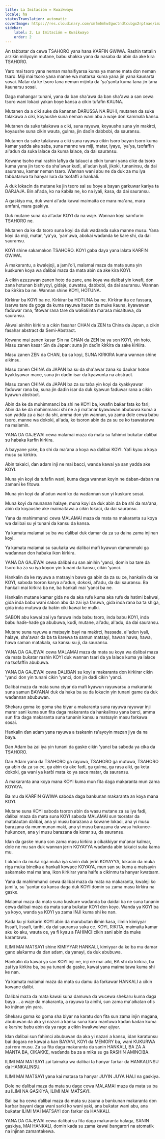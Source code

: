 ```yaml
---
title: La Imitación = Kwaikwayo
locale: ha
statusTranslation: automatic
coverImage: https://res.cloudinary.com/xmfm6mhw3gwctndtcubgx2rptnae/image/upload/v1740337243/small_cover_educacion_fundamental_a051170f1c.webp
sidebar:
    label: 2. La Imitación = Kwaikwayo
    order: 2
---
```

An tabbatar da cewa TSAHORO yana hana ƘARFIN GWIWA.  Rashin tattalin arzikin miliyoyin mutane, babu shakka yana da nasaba da abin da ake kira TSAHORO.

Yaro mai tsoro yana neman mahaifiyarsa kuma ya manne mata don neman tsaro. Miji mai tsoro yana manne wa matarsa kuma yana jin yana ƙaunarta sosai. Matar da ke tsoro tana neman mijinta da 'ya'yanta kuma tana jin tana ƙaunarsu sosai.

Daga mahangar tunani, yana da ban sha'awa da ban sha'awa a san cewa tsoro wani lokaci yakan ɓoye kansa a cikin tufafin ƘAUNA.

Mutanen da a ciki suke da ƙananan DARUSSA NA RUHI, mutanen da suke talakawa a ciki, koyaushe suna neman wani abu a waje don kammala kansu.

Mutanen da suke talakawa a ciki, suna rayuwa, koyaushe suna yin makirci, koyaushe suna cikin wauta, gulma, jin daɗin dabbobi, da sauransu.

Mutanen da suke talakawa a ciki suna rayuwa cikin tsoro bayan tsoro kuma kamar yadda aka saba, suna manne wa miji, matar, iyaye, 'ya'ya, tsofaffin al'adun da suka lalace da kuma lalace, da dai sauransu.

Kowane tsoho mai rashin lafiya da talauci a cikin tunani yana cike da tsoro kuma yana jin tsoro da sha'awar kuɗi, al'adun iyali, jikoki, tunaninsu, da dai sauransu, kamar neman tsaro. Wannan wani abu ne da duk za mu iya tabbatarwa ta hanyar lura da tsofaffi a hankali.

A duk lokacin da mutane ke jin tsoro sai su ɓoye a bayan garkuwar kariya ta DARJAJA. Bin al'ada, ko na ƙabila ne, ko na iyali, ƙasa, da dai sauransu.

A gaskiya ma, duk wani al'ada kawai maimaita ce mara ma'ana, mara amfani, mara gaskiya.

Duk mutane suna da al'adar KOYI da na waje. Wannan koyi samfurin TSAHORO ne.

Mutanen da ke da tsoro suna koyi da duk waɗanda suka manne musu. Yana koyi da miji, matar, 'ya'ya, 'yan'uwa, abokai waɗanda ke kare shi, da dai sauransu.

KOYI shine sakamakon TSAHORO. KOYI gaba daya yana lalata KARFIN GWIWA.

A makarantu, a kwalejoji, a jami'o'i, malamai maza da mata suna yin kuskuren koya wa ɗalibai maza da mata abin da ake kira KOYI.

A cikin azuzuwan zanen hoto da zane, ana koya wa ɗalibai yin kwafi, don zana hotunan bishiyoyi, gidaje, duwatsu, dabbobi, da dai sauransu. Wannan ba ƙirƙira ba ne. Wannan shine KOYI, HOTUNA.

Ƙirƙirar ba KOYI ba ne. Ƙirƙirar ba HOTUNA ba ne. Ƙirƙirar ita ce fassara, isarwa tare da goga da kuma rayuwa itacen da muke ƙauna, kyawawan faɗuwar rana, fitowar rana tare da waƙoƙinta marasa misaltuwa, da sauransu.

Akwai ainihin ƙirƙira a cikin fasahar CHAN da ZEN ta China da Japan, a cikin fasahar abstract da Semi-Abstract.

Kowane mai zanen kasar Sin na CHAN da ZEN ba ya son KOYI, yin hoto. Masu zanen kasar Sin da Japan: suna jin daɗin ƙirƙira da sake ƙirƙira.

Masu zanen ZEN da CHAN, ba sa koyi, SUNA KIRKIRA kuma wannan shine aikinsu.

Masu zanen CHINA da JAPAN ba su da sha'awar zana ko daukar hoton kyakkyawar mace, suna jin daɗin isar da kyawunta na abstract.

Masu zanen CHINA da JAPAN ba za su taɓa yin koyi da kyakkyawar faɗuwar rana ba, suna jin daɗin isar da duk kyawun faɗuwar rana a cikin kyawun abstract.

Abin da ke da muhimmanci ba shi ne KOYI ba, kwafin baƙar fata ko fari; Abin da ke da mahimmanci shi ne a ji ma'anar kyawawan abubuwa kuma a san yadda za a isar da shi, amma don yin wannan, ya zama dole cewa babu tsoro, manne wa dokoki, al'ada, ko tsoron abin da za su ce ko tsawatarwa na malamin.

YANA DA GAJEWAI cewa malamai maza da mata su fahimci buƙatar ɗalibai su haɓaka ƙarfin ƙirƙira.

A bayyane yake, ba shi da ma'ana a koya wa ɗalibai KOYI. Yafi kyau a koya musu su kirkiro.

Abin takaici, ɗan adam inji ne mai bacci, wanda kawai ya san yadda ake KOYI.

Muna yin koyi da tufafin wani, kuma daga wannan koyin ne daban-daban na zamani ke fitowa.

Muna yin koyi da al'adun wani ko da waɗannan sun yi kuskure sosai.

Muna koyi da munanan halaye, muna koyi da duk abin da ba shi da ma'ana, abin da koyaushe ake maimaitawa a cikin lokaci, da dai sauransu.

Yana da mahimmanci cewa MALAMAI maza da mata na makaranta su koya wa ɗalibai su yi tunani da kansu da kansa.

Ya kamata malamai su ba wa ɗalibai duk damar da za su daina zama injinan koyi.

Ya kamata malamai su sauƙaƙa wa ɗalibai mafi kyawun damammaki ga waɗannan don haɓaka ikon ƙirƙira.

YANA DA GAJEWAI cewa ɗalibai su san ainihin 'yanci, domin ba tare da tsoro ba za su iya koyon yin tunani da kansu, cikin 'yanci.

Hankalin da ke rayuwa a matsayin bawa ga abin da za su ce, hankalin da ke KOYI, saboda tsoron karya al'adun, dokoki, al'adu, da dai sauransu. Ba hankali mai ƙirƙira ba ne, ba hankali mai 'yanci ba ne.

Hankalin mutane kamar gida ne da aka rufe kuma aka rufe da hatimi bakwai, gida inda babu wani sabon abu da zai iya faruwa, gida inda rana ba ta shiga, gida inda mutuwa da baƙin ciki kawai ke mulki.

SABON abu kawai zai iya faruwa inda babu tsoro, inda babu KOYI, inda babu haɗe-haɗe ga abubuwa, kuɗi, mutane, al'adu, al'adu, da dai sauransu.

Mutane suna rayuwa a matsayin bayi na makirci, hassada, al'adun iyali, halaye, sha'awar da ba ta ƙarewa ta samun matsayi, hawan hawa, hawa, hawa saman matakala, sa kansu su ji, da sauransu.

YANA DA GAJEWAI cewa MALAMAI maza da mata su koya wa ɗalibai maza da mata buƙatar rashin KOYI duk wannan tsari da ya lalace kuma ya lalace na tsofaffin abubuwa.

YANA DA GAJEWAI cewa DALIBAN su koyi a makaranta don ƙirƙirar cikin 'yanci don yin tunani cikin 'yanci, don jin daɗi cikin 'yanci.

Dalibai maza da mata suna ciyar da mafi kyawun rayuwarsu a makaranta suna samun BAYANAI duk da haka ba su da lokacin yin tunani game da duk waɗannan abubuwan.

Shekaru goma ko goma sha biyar a makaranta suna rayuwa rayuwar inji marar sani kuma sun fita daga makaranta da hankalinsu yana barci, amma sun fita daga makaranta suna tunanin kansu a matsayin masu farkawa sosai.

Hankalin ɗan adam yana rayuwa a tsakanin ra'ayoyin mazan jiya da na baya.

Dan Adam ba zai iya yin tunani da gaske cikin 'yanci ba saboda ya cika da TSAHORO.

Dan Adam yana da TSAHORO ga rayuwa, TSAHORO ga mutuwa, TSAHORO ga abin da za su ce, ga abin da ake faɗi, ga gulma, ga rasa aiki, ga keta dokoki, ga wani ya karɓi mata ko ya sace matar, da sauransu.

A makaranta ana koya mana KOYI kuma mun fita daga makaranta mun zama KOYAYA.

Ba mu da ƘARFIN GWIWA saboda daga bankunan makaranta an koya mana KOYI.

Mutane suna KOYI saboda tsoron abin da wasu mutane za su iya faɗi, ɗalibai maza da mata suna KOYI saboda MALAMAI sun tsoratar da matalautan ɗalibai, ana yi musu barazana a kowane lokaci, ana yi musu barazana da mummunan maki, ana yi musu barazana da wasu hukunce-hukuncen, ana yi musu barazana da korar su, da sauransu.

Idan da gaske muna son zama masu ƙirƙira a cikakkiyar ma'anar kalmar, dole ne mu san duk wannan jerin KOYAYYA waɗanda abin takaici suka kama mu.

Lokacin da muka riga muka iya sanin duk jerin KOYAYYA, lokacin da muka riga muka bincika a hankali kowace KOYAYA, mun san su kuma a matsayin sakamako mai ma'ana, ikon ƙirƙirar yana haife a cikinmu ta hanyar kwatsam.

Yana da mahimmanci cewa ɗalibai maza da mata na makaranta, kwaleji ko jami'a, su 'yantar da kansu daga duk KOYI domin su zama masu ƙirƙira na gaske.

Malamai maza da mata suna kuskure waɗanda ba daidai ba ne suna tunanin cewa ɗalibai maza da mata suna buƙatar KOYI don koyo. Wanda ya KOYI ba ya koyo, wanda ya KOYI ya zama INJI kuma shi ke nan.

Kada ku yi ƙoƙarin KOYI abin da marubutan ilimin ƙasa, ilimin kimiyyar lissafi, lissafi, tarihi, da dai sauransu suka ce. KOYI, RIKITA, maimaita kamar aku ko aku, wauta ce, ya fi kyau a FAHIMCI cikin sani abin da muke karantawa.

ILIMI MAI MATSAYI shine KIMIYYAR HANKALI, kimiyyar da ke ba mu damar gano alaƙarmu da ɗan adam, da yanayi, da duk abubuwa.

Hankalin da kawai ya san KOYI inji ne, inji ne mai aiki, BA shi da ƙirƙira, ba zai iya ƙirƙira ba, ba ya tunani da gaske, kawai yana maimaitawa kuma shi ke nan.

Ya kamata malamai maza da mata su damu da farkawar HANKALI a cikin kowane ɗalibi.

Dalibai maza da mata kawai suna damuwa da wucewa shekaru kuma daga baya ... a waje da makaranta, a rayuwa ta ainihi, sun zama ma'aikatan ofis ko injinan yin yara.

Shekaru goma ko goma sha biyar na karatu don fita sun zama injin magana, abubuwan da aka yi nazari a kansu suna ƙara mantuwa kaɗan kaɗan kuma a ƙarshe babu abin da ya rage a cikin ƙwaƙwalwar ajiyar.

Idan ɗalibai sun fahimci abubuwan da aka yi nazari a kansu, idan karatunsu bai dogara ne kawai a kan BAYANI, KOYI da MEMORY ba, wani KUKURWA zai rera musu. Za su fita daga makaranta da sanin HANKALI, BA ZA A MANTA BA, CIKAKKE, waɗanda ba za a miƙa su ga RASHIN AMINCIBA.

ILIMI MAI MATSAYI zai taimaka wa ɗalibai ta hanyar farkar da HANKALINSU da HANKALINSU.

ILIMI MAI MATSAYI yana kai matasa ta hanyar JUYIN JUYA HALI na gaskiya.

Dole ne ɗalibai maza da mata su dage cewa MALAMAI maza da mata su ba su ILIMI NA GASKIYA, ILIMI MAI MATSAYI.

Bai isa ba cewa ɗalibai maza da mata su zauna a bankunan makaranta don karɓar bayani daga wani sarki ko wani yaki, ana buƙatar wani abu, ana buƙatar ILIMI MAI MATSAYI don farkar da HANKALI.

YANA DA GAJEWAI cewa ɗalibai su fita daga makaranta balaga, SANIN gaskiya, MAI HANKALI, domin kada su zama kawai ɓangarori na atomatik na injinan zamantakewa.

